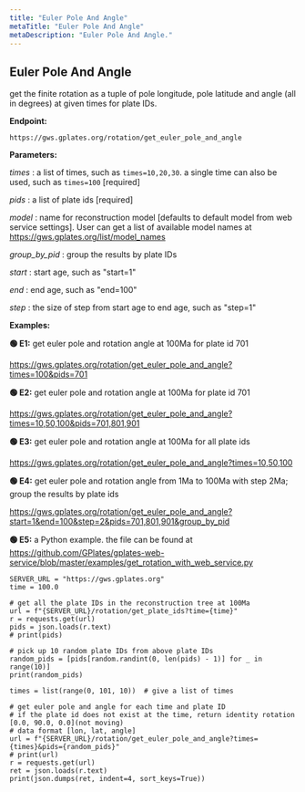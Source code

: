 ```yaml
---
title: "Euler Pole And Angle"
metaTitle: "Euler Pole And Angle"
metaDescription: "Euler Pole And Angle."
---
```


## Euler Pole And Angle

get the finite rotation as a tuple of pole longitude, pole latitude and angle (all in degrees) at given times for plate IDs.

**Endpoint:**

    https://gws.gplates.org/rotation/get_euler_pole_and_angle

**Parameters:**

*times* : a list of times, such as `times=10,20,30`. a single time can also be used, such as `times=100` [required]

*pids* : a list of plate ids [required]

*model* : name for reconstruction model [defaults to default model from web service settings]. 
User can get a list of available model names at <https://gws.gplates.org/list/model_names>
    
*group_by_pid* : group the results by plate IDs

*start* : start age, such as "start=1"

*end* : end age, such as "end=100"

*step* : the size of step from start age to end age, such as "step=1"

**Examples:** 

**&#128994; E1:** get euler pole and rotation angle at 100Ma for plate id 701

<https://gws.gplates.org/rotation/get_euler_pole_and_angle?times=100&pids=701>

**&#128994; E2:** get euler pole and rotation angle at 100Ma for plate id 701

<https://gws.gplates.org/rotation/get_euler_pole_and_angle?times=10,50,100&pids=701,801,901>

**&#128994; E3:** get euler pole and rotation angle at 100Ma for all plate ids

<https://gws.gplates.org/rotation/get_euler_pole_and_angle?times=10,50,100>

**&#128994; E4:** get euler pole and rotation angle from 1Ma to 100Ma with step 2Ma; group the results by plate ids

<https://gws.gplates.org/rotation/get_euler_pole_and_angle?start=1&end=100&step=2&pids=701,801,901&group_by_pid>

**&#128994; E5:** a Python example. the file can be found at <https://github.com/GPlates/gplates-web-service/blob/master/examples/get_rotation_with_web_service.py>



    SERVER_URL = "https://gws.gplates.org"
    time = 100.0

    # get all the plate IDs in the reconstruction tree at 100Ma
    url = f"{SERVER_URL}/rotation/get_plate_ids?time={time}"
    r = requests.get(url)
    pids = json.loads(r.text)
    # print(pids)

    # pick up 10 random plate IDs from above plate IDs
    random_pids = [pids[random.randint(0, len(pids) - 1)] for _ in range(10)]
    print(random_pids)

    times = list(range(0, 101, 10))  # give a list of times

    # get euler pole and angle for each time and plate ID
    # if the plate id does not exist at the time, return identity rotation [0.0, 90.0, 0.0](not moving)
    # data format [lon, lat, angle]
    url = f"{SERVER_URL}/rotation/get_euler_pole_and_angle?times={times}&pids={random_pids}"
    # print(url)
    r = requests.get(url)
    ret = json.loads(r.text)
    print(json.dumps(ret, indent=4, sort_keys=True))